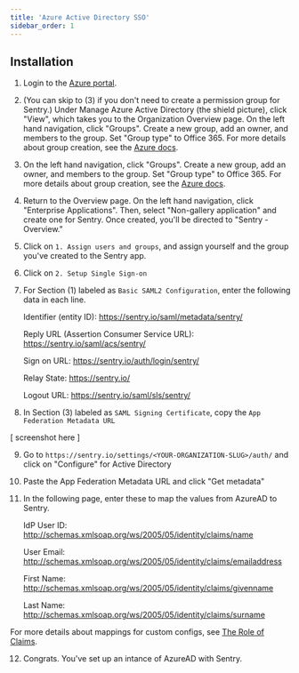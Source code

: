 ```yaml
---
title: 'Azure Active Directory SSO'
sidebar_order: 1
---
```


## Installation

1. Login to the [Azure portal](https://portal.azure.com/).

2. (You can skip to (3) if you don't need to create a permission group for Sentry.) Under 
Manage Azure Active Directory (the shield picture), click "View", which takes
you to the Organization Overview page. On the left hand navigation, click "Groups". Create a 
new group, add an owner, and members to the group. Set "Group type" to Office 365. For more 
details about group creation, see the
[Azure docs](https://docs.microsoft.com/en-us/azure/active-directory/fundamentals/active-directory-groups-create-azure-portal).

3. On the left hand navigation, click "Groups". Create a new group, add an owner, and
members to the group. Set "Group type" to Office 365. For more details about group creation, see the
[Azure docs](https://docs.microsoft.com/en-us/azure/active-directory/fundamentals/active-directory-groups-create-azure-portal).

4. Return to the Overview page. On the left hand navigation, click "Enterprise Applications".
Then, select "Non-gallery application" and create one for Sentry. Once created, you'll
be directed to "Sentry - Overview."

5. Click on `1. Assign users and groups`, and assign yourself and the group you've created 
to the Sentry app.

6. Click on `2. Setup Single Sign-on`

7. For Section (1) labeled as `Basic SAML2 Configuration`, enter the following data 
in each line.

    
    Identifier (entity ID): https://sentry.io/saml/metadata/sentry/

    Reply URL (Assertion Consumer Service URL): https://sentry.io/saml/acs/sentry/

    Sign on URL: https://sentry.io/auth/login/sentry/

    Relay State: https://sentry.io/

    Logout URL: https://sentry.io/saml/sls/sentry/
    
8. In Section (3) labeled as `SAML Signing Certificate`, copy the `App Federation Metadata URL`

[ screenshot here ]

9. Go to `https://sentry.io/settings/<YOUR-ORGANIZATION-SLUG>/auth/` and click on "Configure" 
for Active Directory

10. Paste the App Federation Metadata URL and click "Get metadata"

11. In the following page, enter these to map the values from AzureAD to Sentry.

    
    IdP User ID: http://schemas.xmlsoap.org/ws/2005/05/identity/claims/name
    
    User Email: http://schemas.xmlsoap.org/ws/2005/05/identity/claims/emailaddress
    
    First Name: http://schemas.xmlsoap.org/ws/2005/05/identity/claims/givenname
    
    Last Name: http://schemas.xmlsoap.org/ws/2005/05/identity/claims/surname
    
For more details about mappings for custom configs, see 
[The Role of Claims](https://docs.microsoft.com/en-us/windows-server/identity/ad-fs/technical-reference/the-role-of-claims).

12. Congrats. You've set up an intance of AzureAD with Sentry.